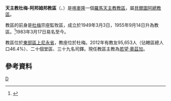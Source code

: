 {{Infobox Roman Catholic diocese
|Roman Catholic Diocese of = 天主教杜梅-阿邦姆邦教區
|Latin name of diocese =Dioecesis Dumensis-Abongensis-Mbangensis
|image = 
|caption =
|location = [[喀麥隆|喀麥隆]]
|territory =東部區上尼永省
|population =44,409
|rite = 拉丁禮
|patron = 
|province = 貝爾圖阿
|established = 1949年
|cathedral =聖伯多祿聖保祿主教座堂
|副主教座堂 =聖心主教座堂
|leadership = 主教
|website =
|教宗 = 
|metropolitan = 若望·奧茲加
|ordinary = 
|coadjutor bishop =
|emeritus = 
}}

'''天主教杜梅-阿邦姆邦教區'''（{{lang-la|Dioecesis Dumensis-Abongensis-Mbangensis}}、{{lang-fr|Diocèse de Doumé-Abong' Mbang}}）是[[喀麥隆|喀麥隆]]一個[[羅馬天主教|羅馬天主教]][[教區|教區]]，屬[[天主教貝爾圖阿總教區|貝爾圖阿總教區]]。

教區的前身是[[杜梅_(喀麥隆)|杜梅]]宗座監牧區，成立於1949年3月3日，1955年9月14日升為教區。<ref>{{cite journal
|journal=[[宗座公報|宗座公報]]
|publisher=梵蒂岡出版社
|date=1956年
|volume=48
|title=''Dum tantis''
|page=113
|url=http://www.vatican.va/archive/aas/documents/AAS%2048%20%5B1956%5D%20-%20ocr.pdf
|access-date=2011-10-26
|archive-date=2010-03-27
|archive-url=https://web.archive.org/web/20100327070537/http://www.vatican.va/archive/aas/documents/AAS%2048%20%5B1956%5D%20-%20ocr.pdf
|dead-url=no
}}</ref>1983年3月17日易名至今。

教區位於[[東部區_(喀麥隆)|東部區]][[上尼永省|上尼永省]]，教座位於杜梅。2012年有教友95,653人（佔轄區總人口46.4%）、二十個堂區、三十九名司鐸。現任教區主教為[[若望·奧茲加|若望·奧茲加]]。

==參考資料==
{{reflist}}
{{喀麥隆天主教教區}}
[[Category:喀麥隆天主教教區|D]]